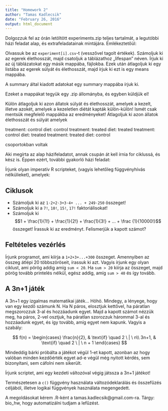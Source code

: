 ```yaml
---
title: "Homework 2"
author: "Tamas Kadlecsik"
date: "February 26, 2016"
output: html_document
---
```


Dolgozzuk fel az órán letöltött experiments.zip teljes tartalmát, a legutóbbi házi feladat alap, és extrafeladatainak mintájára. Emlékeztetőül:

Olvassuk be az `experiment[i].csv`-t (vesszővel tagolt értékek). Számoljuk ki az egerek élethosszát, 
majd csatoljuk a táblázathoz „lifespan” néven. Írjuk ki az új táblázatokat egy másik mappába, 
fájlokba. Ezek után átlagoljuk ki egy listába az egerek súlyát és élethosszát, majd írjuk ki ezt is egy 
means mappába.

A summary által kiadott adatokat egy summary mappába írjuk ki.

Ezeket a mappákat tegyük egy .zip állományba, és egyben küldjük el!

Külön átlagoljuk ki azon állatok súlyát és élethosszát, amelyek a kezelt, illetve azokét, amelyek a kezeletlen diétát kapták külön-külön! Ismét csak mentsük megfelelő mappákba az eredményeket! Átlagoljuk ki azon állatok élethosszát és súlyát amelyek

treatment: control diet: control
treatment: treated diet: treated
treatment: control diet: treated
treatment: treated diet: control

csoportokban voltak

Aki megírta az alap házifeladatot, annak csupán át kell írnia for ciklussá, és kész is. Éppen ezért,
további gyakorló házi feladat:

Írjunk olyan imperatív R scripteket, (vagyis lehetőleg függvényhívás nélkülieket), amelyek:

## Ciklusok

- Számoljuk ki az `1·2+2·3+3·4+ ... + 249·250` összeget!
- Számoljuk ki a `7!`, `10!`, `15!`, `17!` faktoriálisokat!
- Számoljuk ki $$1 + \frac{1}{1!} + \frac{1}{2!} + \frac{1}{3!} + ... + \frac {1}{10000!}$$ összeget! Írassuk ki az eredményt. Felismerjük a kapott számot?

## Feltételes vezérlés

Írjunk programot, ami kiírja a `1+2+3+...+300` összeget. Amennyiben az összeg átlépi 20
többszöröseit, írassuk ki azt. Vagyis írjunk egy olyan ciklust, ami pörög addig amíg `sum < 20`. Ha `sum > 20` kiírja az összeget, majd pörög tovább printelés nélkül, egész addig, amíg `sum > 40` és így tovább.

## A 3n+1 játék

A 3n+1 egy izgalmas matematikai játék... Höhö. Mindegy, a lényege, hogy van egy kezdő számunk N. Ha N páros, elosztjuk kettővel, ha páratlan megszorozzuk 3-al és hozzáadunk egyet. Majd a kapott számot nézzük meg, ha páros, 2-vel osztjuk,
ha páratlan szorozzuk hárommal 3-al és hozzáadunk egyet, és így tovább, amíg egyet nem kapunk.
Vagyis a szabály:

$$
f(n) = 
\begin{cases}
  \frac{n}{2}, & \text{if} \quad 2 \ | \ n\\ 
  3n+1, & \text{if} \quad 2 \ | \ n + 1
\end{cases}
$$

Mindeddig bárki próbálta a játékot végül 1-et kapott, azonban az hogy valóban minden kezdőérték egyet ad-e végül még nyitott kérdés, sem bizonyítani, sem cáfolni nem sikerült.

Írjunk scriptet, ami egy kezdeti változóval végig játssza a 3n+1 játékot!

Természetesen a `c()` függvény használata változódeklarálás és összefűzés céljából, illetve logikai
függvények használata megengedett.

A megoldásokat kérem .R-ként a tamas.kadlecsik@gmail.com-ra. Tárgy: bio_hw, hogy automatizálni
tudjam a lefűzést.